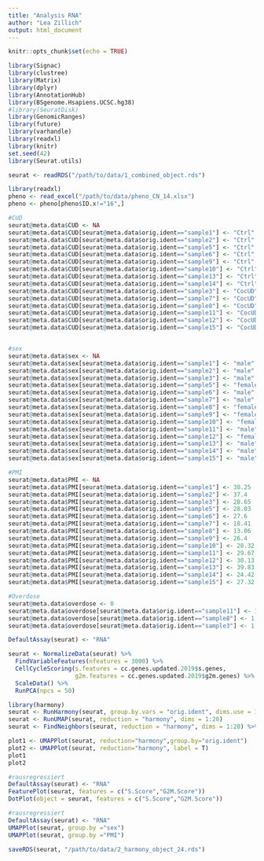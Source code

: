 ```yaml
---
title: "Analysis RNA"
author: "Lea Zillich"
output: html_document
---
```


```r
knitr::opts_chunk$set(echo = TRUE)

library(Signac)
library(clustree)
library(Matrix)
library(dplyr)
library(AnnotationHub)
library(BSgenome.Hsapiens.UCSC.hg38)
#library(SeuratDisk)
library(GenomicRanges)
library(future)
library(varhandle)
library(readxl)
library(knitr)
set.seed(42)
library(Seurat.utils)
```

```r
seurat <- readRDS("/path/to/data/1_combined_object.rds")

```

```r
library(readxl)
pheno <- read_excel("/path/to/data/pheno_CN_14.xlsx")
pheno <- pheno[pheno$ID.x!="16",]
```

```r
#CUD
seurat@meta.data$CUD <- NA
seurat@meta.data$CUD[seurat@meta.data$orig.ident=="sample1"] <- "Ctrl"
seurat@meta.data$CUD[seurat@meta.data$orig.ident=="sample2"] <- "Ctrl"
seurat@meta.data$CUD[seurat@meta.data$orig.ident=="sample5"] <- "Ctrl"
seurat@meta.data$CUD[seurat@meta.data$orig.ident=="sample6"] <- "Ctrl"
seurat@meta.data$CUD[seurat@meta.data$orig.ident=="sample9"] <- "Ctrl"
seurat@meta.data$CUD[seurat@meta.data$orig.ident=="sample10"] <- "Ctrl"
seurat@meta.data$CUD[seurat@meta.data$orig.ident=="sample13"] <- "Ctrl"
seurat@meta.data$CUD[seurat@meta.data$orig.ident=="sample14"] <- "Ctrl"
seurat@meta.data$CUD[seurat@meta.data$orig.ident=="sample3"] <- "CocUD"
seurat@meta.data$CUD[seurat@meta.data$orig.ident=="sample7"] <- "CocUD"
seurat@meta.data$CUD[seurat@meta.data$orig.ident=="sample8"] <- "CocUD"
seurat@meta.data$CUD[seurat@meta.data$orig.ident=="sample11"] <- "CocUD"
seurat@meta.data$CUD[seurat@meta.data$orig.ident=="sample12"] <- "CocUD"
seurat@meta.data$CUD[seurat@meta.data$orig.ident=="sample15"] <- "CocUD"


#sex
seurat@meta.data$sex <- NA
seurat@meta.data$sex[seurat@meta.data$orig.ident=="sample1"] <- "male"
seurat@meta.data$sex[seurat@meta.data$orig.ident=="sample2"] <- "male"
seurat@meta.data$sex[seurat@meta.data$orig.ident=="sample3"] <- "male"
seurat@meta.data$sex[seurat@meta.data$orig.ident=="sample5"] <- "female"
seurat@meta.data$sex[seurat@meta.data$orig.ident=="sample6"] <- "male"
seurat@meta.data$sex[seurat@meta.data$orig.ident=="sample7"] <- "male"
seurat@meta.data$sex[seurat@meta.data$orig.ident=="sample8"] <- "female"
seurat@meta.data$sex[seurat@meta.data$orig.ident=="sample9"] <- "female"
seurat@meta.data$sex[seurat@meta.data$orig.ident=="sample10"] <- "female"
seurat@meta.data$sex[seurat@meta.data$orig.ident=="sample11"] <- "male"
seurat@meta.data$sex[seurat@meta.data$orig.ident=="sample12"] <- "female"
seurat@meta.data$sex[seurat@meta.data$orig.ident=="sample13"] <- "male"
seurat@meta.data$sex[seurat@meta.data$orig.ident=="sample14"] <- "male"
seurat@meta.data$sex[seurat@meta.data$orig.ident=="sample15"] <- "male"

#PMI
seurat@meta.data$PMI <- NA
seurat@meta.data$PMI[seurat@meta.data$orig.ident=="sample1"] <- 30.25
seurat@meta.data$PMI[seurat@meta.data$orig.ident=="sample2"] <- 37.4
seurat@meta.data$PMI[seurat@meta.data$orig.ident=="sample3"] <- 28.65
seurat@meta.data$PMI[seurat@meta.data$orig.ident=="sample5"] <- 28.03
seurat@meta.data$PMI[seurat@meta.data$orig.ident=="sample6"] <- 27.6
seurat@meta.data$PMI[seurat@meta.data$orig.ident=="sample7"] <- 18.41
seurat@meta.data$PMI[seurat@meta.data$orig.ident=="sample8"] <- 13.06
seurat@meta.data$PMI[seurat@meta.data$orig.ident=="sample9"] <- 26.4
seurat@meta.data$PMI[seurat@meta.data$orig.ident=="sample10"] <- 20.32
seurat@meta.data$PMI[seurat@meta.data$orig.ident=="sample11"] <- 29.67
seurat@meta.data$PMI[seurat@meta.data$orig.ident=="sample12"] <- 30.13
seurat@meta.data$PMI[seurat@meta.data$orig.ident=="sample13"] <- 39.83
seurat@meta.data$PMI[seurat@meta.data$orig.ident=="sample14"] <- 24.42
seurat@meta.data$PMI[seurat@meta.data$orig.ident=="sample15"] <- 27.32

#Overdose
seurat@meta.data$overdose <- 0
seurat@meta.data$overdose[seurat@meta.data$orig.ident=="sample11"] <- 1
seurat@meta.data$overdose[seurat@meta.data$orig.ident=="sample8"] <- 1
seurat@meta.data$overdose[seurat@meta.data$orig.ident=="sample3"] <- 1
```


```r
DefaultAssay(seurat) <- "RNA"

seurat <- NormalizeData(seurat) %>%
  FindVariableFeatures(nfeatures = 3000) %>%
  CellCycleScoring(s.features = cc.genes.updated.2019$s.genes,
                   g2m.features = cc.genes.updated.2019$g2m.genes) %>%
  ScaleData() %>%
  RunPCA(npcs = 50) 

library(harmony)
seurat <- RunHarmony(seurat, group.by.vars = "orig.ident", dims.use = 1:20, max.iter.harmony = 50)
seurat <- RunUMAP(seurat, reduction = "harmony", dims = 1:20)
seurat <- FindNeighbors(seurat, reduction = "harmony", dims = 1:20) %>% FindClusters(resolution = 0.2)

plot1 <- UMAPPlot(seurat, reduction="harmony",group.by="orig.ident")
plot2 <- UMAPPlot(seurat, reduction="harmony", label = T)
plot1
plot2


```


```r
#rausregressiert
DefaultAssay(seurat) <- "RNA"
FeaturePlot(seurat, features = c("S.Score","G2M.Score"))
DotPlot(object = seurat, features = c("S.Score","G2M.Score"))
```

```r
#rausregressiert
DefaultAssay(seurat) <- "RNA"
UMAPPlot(seurat, group.by ="sex")
UMAPPlot(seurat, group.by ="PMI")

```


```r
saveRDS(seurat, "/path/to/data/2_harmony_object_24.rds")
```







